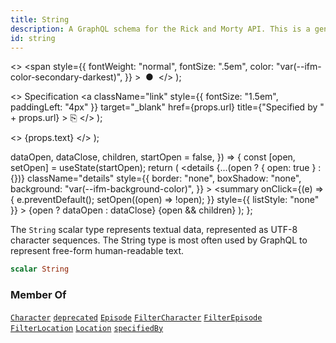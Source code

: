 ```yaml
---
title: String
description: A GraphQL schema for the Rick and Morty API. This is a generated file.
id: string
---
```


  <>
    <span
      style={{
        fontWeight: "normal",
        fontSize: ".5em",
        color: "var(--ifm-color-secondary-darkest)",
      }}
    >
      &nbsp;●&nbsp;
    </span>
  </>
);

  <>
    Specification
    <a
      className="link"
      style={{ fontSize: "1.5em", paddingLeft: "4px" }}
      target="\_blank"
      href={props.url}
      title={"Specified by " + props.url}
    >
      ⎘
    </a>
  </>
);

  <>
    <span className={props.class}>{props.text}</span>
  </>
);


  dataOpen,
  dataClose,
  children,
  startOpen = false,
}) => {
  const [open, setOpen] = useState(startOpen);
  return (
    <details
      {...(open ? { open: true } : {})}
      className="details"
      style={{
        border: "none",
        boxShadow: "none",
        background: "var(--ifm-background-color)",
      }}
    >
      <summary
        onClick={(e) => {
          e.preventDefault();
          setOpen((open) => !open);
        }}
        style={{ listStyle: "none" }}
      >
        {open ? dataOpen : dataClose}
      </summary>
      {open && children}
    </details>
  );
};

The `String` scalar type represents textual data, represented as UTF-8 character sequences. The String type is most often used by GraphQL to represent free-form human-readable text.

```graphql
scalar String
```

### Member Of

[`Character`](/docs/graphql/rickandmorty/objects/character.mdx) <Badge class="badge badge--secondary" text="object"/><Bullet />[`deprecated`](/docs/graphql/rickandmorty/directives/deprecated.mdx) <Badge class="badge badge--secondary" text="directive"/><Bullet />[`Episode`](/docs/graphql/rickandmorty/objects/episode.mdx) <Badge class="badge badge--secondary" text="object"/><Bullet />[`FilterCharacter`](/docs/graphql/rickandmorty/inputs/filter-character.mdx) <Badge class="badge badge--secondary" text="input"/><Bullet />[`FilterEpisode`](/docs/graphql/rickandmorty/inputs/filter-episode.mdx) <Badge class="badge badge--secondary" text="input"/><Bullet />[`FilterLocation`](/docs/graphql/rickandmorty/inputs/filter-location.mdx) <Badge class="badge badge--secondary" text="input"/><Bullet />[`Location`](/docs/graphql/rickandmorty/objects/location.mdx) <Badge class="badge badge--secondary" text="object"/><Bullet />[`specifiedBy`](/docs/graphql/rickandmorty/directives/specified-by.mdx) <Badge class="badge badge--secondary" text="directive"/>
